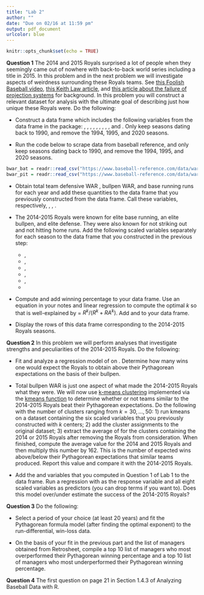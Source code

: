 ```yaml
---
title: "Lab 2"
author: ""
date: "Due on 02/16 at 11:59 pm"
output: pdf_document
urlcolor: blue
---
```


```r
knitr::opts_chunk$set(echo = TRUE)
```



**Question 1** The 2014 and 2015 Royals surprised a lot of people when they seemingly came out of nowhere with back-to-back world series including a title in 2015. In this problem and in the next problem we will investigate aspects of weirdness surrounding these Royals teams. See [this Foolish Baseball video](https://www.youtube.com/watch?v=L0bSAGd6_Zk&ab_channel=FoolishBaseball),  [this Keith Law article](https://www.espn.com/blog/keith-law/insider/post/_/id/137), and [this article about the failure of projection systems](https://www.foxsports.com/stories/other/heres-how-the-kansas-city-royals-blew-past-their-2015-projections) for background. In this problem you will construct a relevant dataset for analysis with the ultimate goal of describing just how unique these Royals were. Do the following: 

  - Construct a data frame which includes the following variables from the \texttt{Teams} data frame in the \texttt{Lahman} package: \texttt{yearID}, \texttt{teamID}, \texttt{AB}, \texttt{SO}, \texttt{H}, \texttt{HR}, \texttt{R}, \texttt{RA}, \texttt{W}, and \texttt{L}. Only keep seasons dating back to 1990, and remove the 1994, 1995, and 2020 seasons. 

  - Run the code below to scrape data from baseball reference, and only keep seasons dating back to 1990, and remove the 1994, 1995, and 2020 seasons. 

```r
bwar_bat = readr::read_csv("https://www.baseball-reference.com/data/war_daily_bat.txt", na = "NULL")
bwar_pit = readr::read_csv("https://www.baseball-reference.com/data/war_daily_pitch.txt", na = "NULL")  
```  
  
  - Obtain total team defensive WAR \texttt{WAR\_def}, bullpen WAR, and base running runs \texttt{runs\_br} for each year and add these quantities to the data frame that you previously constructed from the \texttt{Teams} data frame. Call these variables, respectively, \texttt{dWAR}, \texttt{penWAR}, \texttt{BRruns}.
  
  - The 2014-2015 Royals were known for elite base running, an elite bullpen, and elite defense. They were also known for not striking out and not hitting home runs. Add the following scaled variables separately for each season to the data frame that you constructed in the previous step: 
    - \texttt{scaledSO = scale(SO/AB)}, 
    - \texttt{scaledBA = scale(H/AB)}, 
    - \texttt{scaledABpHR = scale(AB/HR)}, 
    - \texttt{scaledpenWAR = scale(penWAR)}, 
    - \texttt{scaleddWAR = scale(dWAR)}, 
    - \texttt{scaledBRruns = scale(BRruns)}

  - Compute and add winning percentage \texttt{Wpct} to your data frame. Use an equation in your notes and linear regression to compute the optimal $k$ so that \texttt{Wpct} is well-explained by \texttt{Wpytk} = $R^k/(R^k + RA^k)$. Add \texttt{Wpytk} and \texttt{residuals\_pytk = Wpct - Wpytk} to your data frame. 

  - Display the rows of this data frame corresponding to the 2014-2015 Royals seasons.


**Question 2** In this problem we will perform analyses that investigate strengths and peculiarities of the 2014-2015 Royals. Do the following:

  - Fit and analyze a regression model of \texttt{residuals\_pytk} on \texttt{penWAR}. Determine how many wins one would expect the Royals to obtain above their Pythagorean expectations on the basis of their bullpen.
  
  - Total bullpen WAR is just one aspect of what made the 2014-2015 Royals what they were. We will now use [k-means clustering](https://en.wikipedia.org/wiki/K-means_clustering) implemented via the [kmeans function](https://www.rdocumentation.org/packages/stats/versions/3.6.2/topics/kmeans) to determine whether or not teams similar to the 2014-2015 Royals beat their Pythagorean expectations. Do the following with the number of clusters ranging from $k = 30,...,50$: 1) run kmeans on a dataset containing the six scaled variables that you previously constructed with $k$ centers; 2) add the cluster assignments to the original dataset; 3) extract the average of \texttt{residuals\_pytk} for the clusters containing the 2014 or 2015 Royals after removing the Royals from consideration. When finished, compute the average \texttt{residuals\_pytk} value for the 2014 and 2015 Royals and then multiply this number by 162. This is the number of expected wins above/below their Pythagorean expectations that similar teams produced. Report this value and compare it with the 2014-2015 Royals.

 - Add the \texttt{OPSscale} and \texttt{WHIPscale} variables that you computed in Question 1 of Lab 1 to the data frame. Run a regression with \texttt{Wpct} as the response variable and all eight scaled variables as predictors (you can drop terms if you want to). Does this model over/under estimate the success of the 2014-2015 Royals?


**Question 3** Do the following: 

  - Select a period of your choice (at least 20 years) and fit the Pythagorean formula model (after finding the optimal exponent) to the run-differential, win-loss data.
  
  - On the basis of your fit in the previous part and the list of managers obtained from Retrosheet, compile a top 10 list of managers who most overperformed their Pythagorean winning percentage and a top 10 list of managers who most underperformed their Pythagorean winning percentage.


**Question 4** The first question on page 21 in Section 1.4.3 of Analyzing Baseball Data with R.   
  






